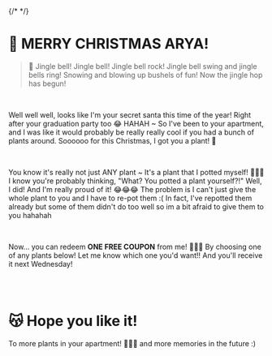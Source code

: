 
<SnowfallParticles/>
{/* <AudioPlayer /> */}

# 🎄 MERRY CHRISTMAS ARYA! 

> 🎺 Jingle bell! Jingle bell! Jingle bell rock! Jingle bell swing and jingle bells ring! Snowing and blowing up bushels of fun! Now the jingle hop has begun!

<br/>

Well well well, looks like I'm your secret santa this time of the year! Right after your graduation party too 😂 HAHAH ~ So I've been to your apartment, and I was like it would probably be really really cool if you had a bunch of plants around. Soooooo for this Christmas, I got you a plant! 🌱 

<br/> 

You know it's really not just ANY plant ~ It's a plant that I potted myself! 🌱🌱🌱 I know you're probably thinking, "What? You potted a plant yourself?!" Well, I did! And I'm really proud of it! 😂😂😂 The problem is I can't just give the whole plant to you and I have to re-pot them :( In fact, I've repotted them already but some of them didn't do too well so im a bit afraid to give them to you hahahah

<br/>

Now... you can redeem **ONE FREE COUPON** from me! 🎁🎁🎁 By choosing one of any plants below! Let me know which one you'd want!! And you'll receive it next Wednesday!

<br/>

<ImageGrid/>

<br/>

# 😽 Hope you like it! 

To more plants in your apartment! 🌱🌱🌱 and more memories in the future :) 





